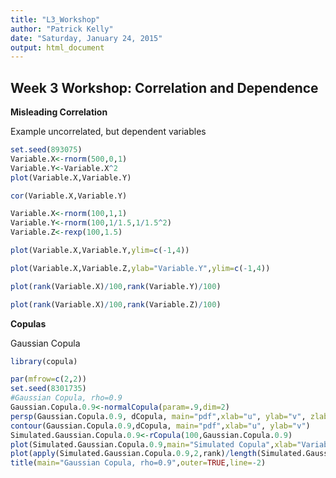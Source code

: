 ```yaml
---
title: "L3_Workshop"
author: "Patrick Kelly"
date: "Saturday, January 24, 2015"
output: html_document
---
```


**Week 3 Workshop: Correlation and Dependence**
---

**Misleading Correlation**

Example uncorrelated, but dependent variables

```r
set.seed(893075)
Variable.X<-rnorm(500,0,1)
Variable.Y<-Variable.X^2
plot(Variable.X,Variable.Y)

cor(Variable.X,Variable.Y)

Variable.X<-rnorm(100,1,1)
Variable.Y<-rnorm(100,1/1.5,1/1.5^2)
Variable.Z<-rexp(100,1.5)

plot(Variable.X,Variable.Y,ylim=c(-1,4))

plot(Variable.X,Variable.Z,ylab="Variable.Y",ylim=c(-1,4))

plot(rank(Variable.X)/100,rank(Variable.Y)/100)

plot(rank(Variable.X)/100,rank(Variable.Z)/100)
```

**Copulas**

Gaussian Copula

```r
library(copula)

par(mfrow=c(2,2))
set.seed(8301735)
#Gaussian Copula, rho=0.9
Gaussian.Copula.0.9<-normalCopula(param=.9,dim=2)
persp(Gaussian.Copula.0.9, dCopula, main="pdf",xlab="u", ylab="v", zlab="c(u,v)")
contour(Gaussian.Copula.0.9,dCopula, main="pdf",xlab="u", ylab="v")
Simulated.Gaussian.Copula.0.9<-rCopula(100,Gaussian.Copula.0.9)
plot(Simulated.Gaussian.Copula.0.9,main="Simulated Copula",xlab="Variable 1",ylab="Variable 2")
plot(apply(Simulated.Gaussian.Copula.0.9,2,rank)/length(Simulated.Gaussian.Copula.0.9[,1]),main="Empirical Copula",xlab="Variable 1",ylab="Variable 2")
title(main="Gaussian Copula, rho=0.9",outer=TRUE,line=-2)
```

